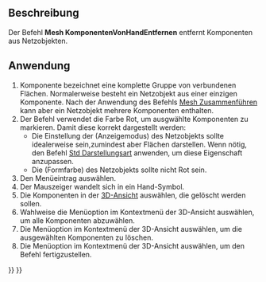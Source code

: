 <languages/>

{{Docnav/de
|[[Mesh_RemoveComponents/de|KomponentenEntfernen]]
|[[Mesh_Segmentation/de|SegmenteErstellen]]
|[[Mesh_Workbench/de|Mesh]]
|IconL=Mesh_RemoveComponents.svg
|IconR=Mesh_Segmentation.svg
|IconC=Workbench_Mesh.svg
}}

{{GuiCommand/de
|Name=Mesh RemoveCompByHand
|Name/de=Mesh KomponenteVonHandEntfernen‏‎
|MenuLocation=Netze → Komponente von Hand entfernen...
|Workbenches=[[Mesh_Workbench/de|Mesh]]
|SeeAlso=[[Mesh_RemoveComponents/de|Mesh KomponentenEntfernen‏‎]], [[Arch_SplitMesh/de|Arch NetzAufteilen]]
}}

<span id="Description"></span>
==Beschreibung==

Der Befehl '''Mesh KomponentenVonHandEntfernen''' entfernt Komponenten aus Netzobjekten.

<span id="Usage"></span>
==Anwendung==

# Komponente bezeichnet eine komplette Gruppe von verbundenen Flächen. Normalerweise besteht ein Netzobjekt aus einer einzigen Komponente. Nach der Anwendung des Befehls [[Mesh_Merge/de|Mesh Zusammenführen]] kann aber ein Netzobjekt mehrere Komponenten enthalten.
# Der Befehl verwendet die Farbe Rot, um ausgwählte Komponenten zu markieren. Damit diese korrekt dargestellt werden:
#* Die Einstellung der {{PropertyView/de|Display Mode}} (Anzeigemodus) des Netzobjekts sollte idealerweise {{Value|Flat Lines}} sein,zumindest aber Flächen darstellen. Wenn nötig, den Befehl [[Std_DrawStyle/de|Std Darstellungsart]] anwenden, um diese Eigenschaft anzupassen.
#* Die {{PropertyView/de|Shape Color}} (Formfarbe) des Netzobjekts sollte nicht Rot sein.
# Den Menüeintrag {{MenuCommand|Netze → [[Image:Mesh_RemoveCompByHand.svg|16px]] Komponente von Hand entfernen...}} auswählen.
# Der Mauszeiger wandelt sich in ein Hand-Symbol.
# Die Komponenten in der [[3D_View/de|3D-Ansicht]] auswählen, die gelöscht werden sollen.
# Wahlweise die Menüoption {{MenuCommand|Auswahl aufheben}} im Kontextmenü der 3D-Ansicht auswählen, um alle Komponenten abzuwählen.
# Die Menüoption {{MenuCommand|Selektierte Dreiecke löschen}} im Kontextmenü der 3D-Ansicht auswählen, um die ausgewählten Komponenten zu löschen.
# Die Menüoption {{MenuCommand|Entfernen-Modus verlassen}} im Kontextmenü der 3D-Ansicht auswählen, um den Befehl fertigzustellen.


{{Docnav/de
|[[Mesh_RemoveComponents/de|KomponentenEntfernen]]
|[[Mesh_Segmentation/de|SegmenteErstellen]]
|[[Mesh_Workbench/de|Mesh]]
|IconL=Mesh_RemoveComponents.svg
|IconR=Mesh_Segmentation.svg
|IconC=Workbench_Mesh.svg
}}

{{Mesh Tools navi{{#translation:}}}}
{{Userdocnavi{{#translation:}}}}
{{clear}}